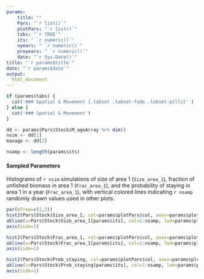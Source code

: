 ```yaml
---
params: 
    title: ""
    Pars: "`r list()`"
    plotPars: "`r list()`"
    tabs: "`r TRUE`"
    its: " `r numeric()`"
    nyears: " `r numeric()`"
    proyears: " `r numeric()`"
    date: "`r Sys.Date()`"
title: "`r params$title`"
date: "`r params$date`"
output:
  html_document
---
```



```r
if (params$tabs) {
  cat('### Spatial & Movement {.tabset .tabset-fade .tabset-pills}' )
} else {
  cat('### Spatial & Movement')
}

dd <- params$Pars$Stock$M_ageArray %>% dim()
nsim <- dd[1]
maxage <- dd[2]

nsamp <- length(params$its)


```

#### Sampled Parameters 
Histograms of `r nsim` simulations of size of area 1 (`Size_area_1`), fraction of unfished biomass in area 1 (`Frac_area_1`), and the probability of staying in area 1 in a year (`Frac_area_1`), with vertical colored lines indicating `r nsamp` randomly drawn values used in other plots:

```r
par(mfrow=c(1,3))
hist2(Pars$Stock$Size_area_1, col=params$plotPars$col, axes=params$plotPars$axes, main="Size_area_1", breaks=params$plotPars$breaks)
abline(v=Pars$Stock$Size_area_1[params$its], col=1:nsamp, lwd=params$plotPars$lwd)
axis(side=1)  

hist2(Pars$Stock$Frac_area_1, col=params$plotPars$col, axes=params$plotPars$axes, main="Frac_area_1", breaks=params$plotPars$breaks)
abline(v=Pars$Stock$Frac_area_1[params$its], col=1:nsamp, lwd=params$plotPars$lwd)
axis(side=1) 

hist2(Pars$Stock$Prob_staying, col=params$plotPars$col, axes=params$plotPars$axes, main="Prob_staying", breaks=params$plotPars$breaks)
abline(v=Pars$Stock$Prob_staying[params$its], col=1:nsamp, lwd=params$plotPars$lwd)
axis(side=1)

```

